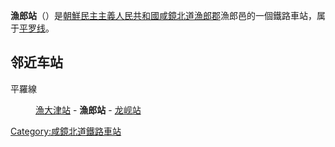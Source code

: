 {{unreferenced|time=2015-02-05T14:58:37+00:00}}
{{Coord|41|27|1.44|N|129|39|29.16|E|display=title}}
{{朝鮮半島車站資訊
|公司色 = blue
|文字色 = 
|站名 = 漁郎站
|圖片 = 
|pxl = 
|圖片說明 =
|前一站 = [[漁大津站|漁大津]]
|前一站距離 = 9.3
|後一站距離 = 9.9
|後一站 = [[龙岘站_(咸镜北道)|龙岘]]
|所屬路線 = [[平罗线|平罗线]]
|距離 = 669.8
|起點站 = [[平壤站|平壤]]
|諺文 = 어랑역
|朝鮮漢字 = 漁郞驛
|文觀部式 = Eorang-yeok
|馬-賴式 = Ŏrang-yŏk
|副站名 = 
|車站編號 = 
|停站路線數 = 
|所屬公司 = [[朝鮮民主主義人民共和國鐵道省|朝鮮民主主義人民共和國鐵道省]]
|所在地 =[[咸鏡北道|咸鏡北道]][[漁郎郡|漁郎郡]]漁郎邑
|車站構造 = 地面车站
|月台配置 = 
|啟用年月日 =
|廢站年月日 = 
|上下車人次 = 
|統計年度 = 
|轉車 = 
|備註 = 
|全寬備註 = 
}}

'''漁郎站'''（{{lang-ko|어랑역}}）是[[朝鮮民主主義人民共和國|朝鮮民主主義人民共和國]][[咸鏡北道|咸鏡北道]][[漁郎郡|漁郎郡]]漁郎邑的一個鐵路車站，属于[[平罗线|平罗线]]。

==邻近车站==
平羅線
:[[漁大津站|漁大津站]] - '''漁郎站''' - [[龙岘站_(咸镜北道)|龙岘站]]

{{朝鲜铁路小作品}}

{{平羅線}}

[[Category:咸鏡北道鐵路車站|Category:咸鏡北道鐵路車站]]